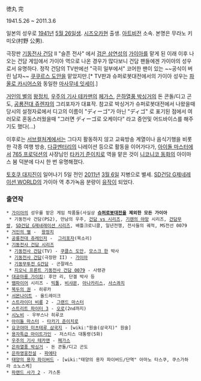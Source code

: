 徳丸 完

1941.5.26 ~ 2011.3.6

일본의 성우로 [[1941년]] [[5월 26일]]생. [[시즈오카]]현 출생. [[아트비전]] 소속. 본명은 무라노 키미오(村野 公男).

극장판 [[기동전사 건담]] II "슬픈 전사" 에서 [[검은 삼연성]]의 [[가이아]]를 맡게 된 이래 이후 나오는 건담 게임에서 가이아 역으로 나온 경우가 많다보니 건담 팬들에겐 가이아의 성우로서 유명하다. 정작 건담의 TV판에선 "극히 일부에서" 코어한 팬이 있는 ~~공식이 버린 남자~~ [[쿠쿠르스 도안]]을 맡았지만.[* TV판과 슈퍼로봇대전에서의 가이아 성우는 [[파올로 카시어스]]와 동일한 [[마사무네 잇세이]].]

[[거인의 별]]의 [[왕정치]], [[우주의 기사 테카맨]]의 [[페가스]], [[은하열풍 박싱거]]의 돈 콘돌/디고 곤도, [[공룡전대 쥬렌쟈]]의 그리포자가 대표작. 참고로 박싱거가 슈퍼로봇대전에서 나왔을때 당시의 설정자료에서 디고의 이름이 "ディーゴ"가 아닌 "ディゴ" 로 표기된 점에서 여러모로 혼동스러웠을때 "그러면 ディーゴ로 오케이다" 라고 증언및 어드바이스를 해주기도 했다(...)

이후로는 [[서브컬처]]계에서는 그다지 활동하지 않고 교육방송 계열이나 음식기행을 비롯한 각종 여행 방송, [[다큐멘터리]]의 나레이션 등으로 활동을 이어가다가, [[아이돌 마스터]]에서 [[765 프로덕션]]의 사장님인 [[타카기 준이치로]] 역을 맡은 것이 [[니코니코 동화]]의 아이마스 붐 덕분에 다시 한 번 유명해졌다.

[[토호쿠 대지진]]이 일어나기 5일 전인 [[2011년]] [[3월 6일]] 지병으로 별세. [[SD건담 G제네레이션 WORLD]]의 가이아 역 추가녹음 분량이 [[유작]]이 되었다.

=== 출연작 ===
 * [[가이아]]의 성우를 맡은 게임 작품들(사실상 '''[[슈퍼로봇대전]]을 제외한 모든 가이아'''
  * 기동전사 건담(PS2), 만남의 우주, [[건담 vs 시리즈]], [[기렌의 야망]] 시리즈, [[건담무쌍]], [[SD건담 G제네레이션 시리즈]], 배틀크로니클, 일년전쟁, 전사들의 궤적, MS전선 0079
 * [[거인의 별]] -  [[왕정치]]
 * [[공룡전대 쥬레인저]] -  [[그리포자]](목소리)
 * [[기동전사 건담 시리즈]]
  * [[기동전사 건담]](TV) - [[쿠클스 도안]], [[모스크 한]] 박사
  * [[기동전사 건담]](극장판 II) - [[가이아]]
  * [[기동무투전 G건담]] - 곤잘레스
  * [[지오닉 프론트 기동전사 건담 0079]] - 사령관
 * [[대공마룡 가이킹]]: 후안 리, 단겔 박사 등
 * [[뱀파이어]] 시리즈 - [[빅톨]], [[비샤몬]], [[아나카리스]], [[사스콰치]]
 * [[북두의 권]] - 히루카
 * [[서몬나이트]] - 올드레이크
 * [[스트라이더 비룡]] 2 - [[그랜드 마스터]]
 * [[스트리트 파이터 3]] - [[오로]](2nd까지)
 * [[시노비]] - 우부스나 히루코
 * [[아이돌 마스터]] - [[타카기 준이치로]]
 * [[요코야마 미츠테루 삼국지]] - [wiki:"원술(삼국지)" 원술]
 * [[용자특급 마이트가인]] - 저스티스 대통령(5화)
 * [[우주의 기사 테카맨]] - [[페가스]]
 * [[은하열풍 박싱거]] - 돈 콘돌/디고 곤도
 * [[은하영웅전설]] - [[파에타]]
 * [[태양의 용자 파이버드]] - [wiki:"태양의 용자 파이버드/단역" 아마노 타스쿠, 쿠스가하라 소노스케]
 * [[파랜드 사가 2]] - 가스톤

